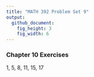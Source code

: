 ```yaml
---
title: "MATH 392 Problem Set 9"
output: 
  github_document:
    fig_height: 3
    fig_width: 6
---
```


### Chapter 10 Exercises

1, 5, 8, 11, 15, 17